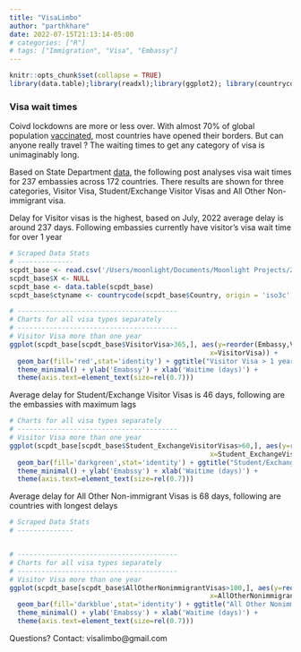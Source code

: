 ```yaml
---
title: "VisaLimbo"
author: "parthkhare"
date: 2022-07-15T21:13:14-05:00
# categories: ["R"]
# tags: ["Immigration", "Visa", "Embassy"]
---
```


```r
knitr::opts_chunk$set(collapse = TRUE)
library(data.table);library(readxl);library(ggplot2); library(countrycode)
```

### Visa wait times
Coivd lockdowns are more or less over. With almost 70% of global population [vaccinated](%22https://www.nytimes.com/interactive/2021/world/covid-vaccinations-tracker.html%22), most countries have opened their borders. But can anyone really travel ? The waiting times to get any category of visa is unimaginably long. 


Based on State Department [data](https://travel.state.gov/content/travel/en/us-visas/visa-information-resources/wait-times.html), the following post analyses visa wait times for 237 embassies across 172 countries. There results are shown for three categories, Visitor Visa, Student/Exchange Visitor Visas and All Other Non-immigrant visa. 


Delay for Visitor visas is the highest, based on July, 2022 average delay is around 237 days. Following embassies currently have visitor's visa wait time for over 1 year

```r
# Scraped Data Stats
# --------------
scpdt_base <- read.csv('/Users/moonlight/Documents/Moonlight Projects/2022/Visa Limbo/Data/visascraped_base_mapped.csv')
scpdt_base$X <- NULL
scpdt_base <- data.table(scpdt_base)
scpdt_base$ctyname <- countrycode(scpdt_base$Country, origin = 'iso3c', destination = 'country.name')

# ----------------------------------------
# Charts for all visa types separately
# ----------------------------------------
# Visitor Visa more than one year
ggplot(scpdt_base[scpdt_base$VisitorVisa>365,], aes(y=reorder(Embassy,VisitorVisa), 
                                                  x=VisitorVisa)) +
  geom_bar(fill='red',stat='identity') + ggtitle("Visitor Visa > 1 year") +  
  theme_minimal() + ylab('Emabssy') + xlab('Waitime (days)') +
  theme(axis.text=element_text(size=rel(0.7)))

```

Average delay for Student/Exchange Visitor Visas is 46 days, following are the embassies with maximum lags
```r

# Charts for all visa types separately
# ----------------------------------------
# Visitor Visa more than one year
ggplot(scpdt_base[scpdt_base$Student_ExchangeVisitorVisas>60,], aes(y=reorder(Embassy,Student_ExchangeVisitorVisas), 
                                                  x=Student_ExchangeVisitorVisas)) +
  geom_bar(fill='darkgreen',stat='identity') + ggtitle("Student/Exchange Visitor Visas") +  
  theme_minimal() + ylab('Emabssy') + xlab('Waitime (days)') +
  theme(axis.text=element_text(size=rel(0.7)))
```



Average delay for All Other Non-immigrant Visas is 68 days, following are countries with longest delays
```r
# Scraped Data Stats
# --------------


# ----------------------------------------
# Charts for all visa types separately
# ----------------------------------------
# Visitor Visa more than one year
ggplot(scpdt_base[scpdt_base$AllOtherNonimmigrantVisas>100,], aes(y=reorder(Embassy,AllOtherNonimmigrantVisas), 
                                                  x=AllOtherNonimmigrantVisas)) +
  geom_bar(fill='darkblue',stat='identity') + ggtitle("All Other Nonimmigrant Visas") +  
  theme_minimal() + ylab('Emabssy') + xlab('Waitime (days)') +
  theme(axis.text=element_text(size=rel(0.7)))
```





<!-- The lag is consistent across all visa categories -->
<!-- ```{r scpdt_cty, echo=FALSE, warning=FALSE} -->
<!-- # Charts for all visa types combined -->
<!-- # ---------------------------------------- -->
<!-- # reshape data -->
<!-- scpct_res <- melt(scpdt_cty, measure.vars = c( "VisitorVisa","Student_ExchangeVisitorVisas", -->
<!--                                                "AllOtherNonimmigrantVisas"), -->
<!--                   variable.name = "Visatype", value.name = "Waittime_days") -->
<!-- scpct_res <- scpct_res[!is.na(scpct_res$Waittime_days),] -->

<!-- # Subset top countries manually -->
<!-- rem_cty <- c('Papua New Guinea','Micronesia (Federated States of)','Timor-Leste','Poland', -->
<!--              'Burundi','Hong Kong SAR China','Brunei','Bosnia & Herzegovina','Cambodia', -->
<!--              'Latvia','Angola','Eritrea','Fiji','Chad','Suriname','Curaçao','Turkmenistan', -->
<!--              'Oman','Mali','Trinidad & Tobago','Senegal','Eswatini','Equatorial Guinea', -->
<!--              'Gabon','Togo','Madagascar','Benin','Guatemala','Cape Verde','Sierra Leone', -->
<!--              'Mauritania','Kuwait') -->
<!-- scpct_sub <- scpct_res[!scpct_res$ctyname %in% rem_cty,] -->


<!-- # CI: geom bar for all countries -->
<!-- ggplot(scpct_sub,aes(x=reorder(ctyname, Waittime_days, FUN=sum),y=Waittime_days/7.019)) +  -->
<!--   geom_bar(stat='identity', aes(fill = Visatype)) + coord_flip() + theme_minimal() +    -->
<!--   ggtitle("US Visa Waitime") +  xlab('Country') + ylab('Waitime (weeks)') +  -->
<!--   facet_grid(cols = vars(Visatype)) +  -->
<!--   theme(axis.text = element_text(family = "Courier", size = (6)), -->
<!--         axis.text.x=element_text(size=rel(0.7)), legend.position="none") -->
<!-- ``` -->


Questions?
Contact: visalimbo@gmail.com












<!-- Average lag by different visa types -->

<!-- ```{r scpdt_base, echo=FALSE, warning=FALSE} -->
<!-- # Average delay across all categories of visa: by embassies -->
<!-- # ---------------------------------------- -->
<!-- scrpie <- scpdt_base[,.(Visitor = mean(VisitorVisa, na.rm=T), -->
<!--                            Student_Exchange_Visitor=mean(Student_ExchangeVisitorVisas, na.rm=T), -->
<!--                            Other_Nonimmigrant=mean(AllOtherNonimmigrantVisas,na.rm=T))] -->

<!-- scrpiedt <-  melt(scrpie, measure.vars = c( "Visitor","Student_Exchange_Visitor", -->
<!--                                             "Other_Nonimmigrant"), -->
<!--                   variable.name = "Visatype", value.name = "Waittime_days") -->

<!-- scrpiedt$prop <-  scrpiedt$Waittime_days/sum(scrpiedt$Waittime_days) -->
<!-- scrpiedt$prop <- scrpiedt$prop*100 -->
<!-- scrpiedt$ypos <- cumsum(scrpiedt$prop)- 0.5*scrpiedt$prop  -->

<!-- # Basic piechart -->
<!-- ggplot(scrpiedt, aes(x="", y=prop, fill=Visatype)) + -->
<!--   geom_bar(stat="identity", width=1, color="white") +  xlab('') +  -->
<!--   coord_polar("y", start=0) + theme_void() + -->
<!--   geom_text(aes(y=prop+3, label = paste0(round(prop,0),'%')), color = "white", size=3) -->
<!-- ``` -->